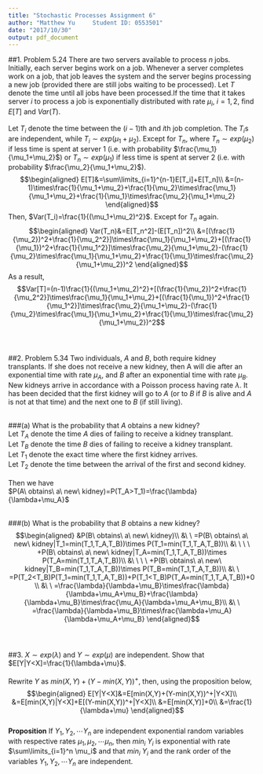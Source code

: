 ---
title: "Stochastic Processes Assignment 6"
author: "Matthew Yu     Student ID: 0553501"
date: "2017/10/30"
output: pdf_document
---


##1. Problem 5.24
There are two servers available to process $n$ jobs. Initially, each server begins work on a job. Whenever a server completes work on a job, that job leaves the system and the server begins processing a new job (provided there are still jobs waiting to be processed). Let $T$ denote the time until all jobs have been processed.If the time that it takes server $i$ to process a job is exponentially distributed with rate $\mu_i,\ i=1,2$, find $E[T]$ and $Var(T)$.\
\
Let $T_i$ denote the time between the $(i-1)$th and $i$th job completion. The $T_i$s are independent, while $T_i\sim exp(\mu_1+\mu_2)$. Except for $T_n$, where $T_n\sim exp(\mu_2)$ if less time is spent at server 1 (i.e. with probability $\frac{\mu_1}{\mu_1+\mu_2}$) or $T_n\sim exp(\mu_1)$ if less time is spent at server 2 (i.e. with probability $\frac{\mu_2}{\mu_1+\mu_2}$).\
$$\begin{aligned}
E[T]&=\sum\limits_{i=1}^{n-1}E[T_i]+E[T_n]\\
&=(n-1)\times\frac{1}{\mu_1+\mu_2}+\frac{1}{\mu_2}\times\frac{\mu_1}{\mu_1+\mu_2}+\frac{1}{\mu_1}\times\frac{\mu_2}{\mu_1+\mu_2}
\end{aligned}$$
Then, $Var(T_i)=\frac{1}{(\mu_1+\mu_2)^2}$. Except for $T_n$ again.\
$$\begin{aligned}
Var(T_n)&=E[T_n^2]-(E[T_n])^2\\
&=[(\frac{1}{\mu_2})^2+\frac{1}{\mu_2^2}]\times\frac{\mu_1}{\mu_1+\mu_2}+[(\frac{1}{\mu_1})^2+\frac{1}{\mu_1^2}]\times\frac{\mu_2}{\mu_1+\mu_2}-(\frac{1}{\mu_2}\times\frac{\mu_1}{\mu_1+\mu_2}+\frac{1}{\mu_1}\times\frac{\mu_2}{\mu_1+\mu_2})^2
\end{aligned}$$
As a result,\
$$Var[T]=(n-1)\frac{1}{(\mu_1+\mu_2)^2}+[(\frac{1}{\mu_2})^2+\frac{1}{\mu_2^2}]\times\frac{\mu_1}{\mu_1+\mu_2}+[(\frac{1}{\mu_1})^2+\frac{1}{\mu_1^2}]\times\frac{\mu_2}{\mu_1+\mu_2}-(\frac{1}{\mu_2}\times\frac{\mu_1}{\mu_1+\mu_2}+\frac{1}{\mu_1}\times\frac{\mu_2}{\mu_1+\mu_2})^2$$
\
\ 

##2. Problem 5.34
Two individuals, $A$ and $B$, both require kidney transplants. If she does not receive a new kidney, then A will die after an exponential time with rate $\mu_A$, and $B$ after an exponential time with rate $\mu_B$. New kidneys arrive in accordance with a Poisson process having rate $\lambda$. It has been decided that the first kidney will go to $A$ (or to $B$ if $B$ is alive and $A$ is not at that time) and the next one to $B$ (if still living).\
\ 

###(a) What is the probability that $A$ obtains a new kidney?
\
Let $T_A$ denote the time $A$ dies of failing to receive a kidney transplant.\
Let $T_B$ denote the time $B$ dies of failing to receive a kidney transplant.\
Let $T_1$ denote the exact time where the first kidney arrives.\
Let $T_2$ denote the time between the arrival of the first and second kidney.\
\
Then we have\
$P(A\ obtains\ a\ new\ kidney)=P(T_A>T_1)=\frac{\lambda}{\lambda+\mu_A}$\
\ 

###(b) What is the probability that $B$ obtains a new kidney?
$$\begin{aligned}
&P(B\ obtains\ a\ new\ kidney)\\
&\ \ =P(B\ obtains\ a\ new\ kidney|T_1=min(T_1,T_A,T_B))\times P(T_1=min(T_1,T_A,T_B))\\
&\ \ \ \ +P(B\ obtains\ a\ new\ kidney|T_A=min(T_1,T_A,T_B))\times P(T_A=min(T_1,T_A,T_B))\\
&\ \ \ \ +P(B\ obtains\ a\ new\ kidney|T_B=min(T_1,T_A,T_B))\times P(T_B=min(T_1,T_A,T_B))\\
&\ \ =P(T_2<T_B)P(T_1=min(T_1,T_A,T_B))+P(T_1<T_B)P(T_A=min(T_1,T_A,T_B))+0\\
&\ \ =\frac{\lambda}{\lambda+\mu_B}\times\frac{\lambda}{\lambda+\mu_A+\mu_B}+\frac{\lambda}{\lambda+\mu_B}\times\frac{\mu_A}{\lambda+\mu_A+\mu_B}\\
&\ \ =\frac{\lambda}{\lambda+\mu_B}\times\frac{\lambda+\mu_A}{\lambda+\mu_A+\mu_B}
\end{aligned}$$
\
\ 

##3.
$X\sim exp(\lambda)$ and $Y\sim exp(\mu)$ are independent. Show that $E[Y|Y<X]=\frac{1}{\lambda+\mu}$.\
\
Rewrite $Y$ as $min(X,Y)+(Y-min(X,Y))^+$, then, using the proposition below,\
$$\begin{aligned}
E[Y|Y<X]&=E[min(X,Y)+(Y-min(X,Y))^+|Y<X]\\
&=E[min(X,Y)|Y<X]+E[(Y-min(X,Y))^+|Y<X]\\
&=E[min(X,Y)]+0\\
&=\frac{1}{\lambda+\mu}
\end{aligned}$$
\
**Proposition** If $Y_1,Y_2,\cdots Y_n$ are independent exponential random variables with respective rates $\mu_1,\mu_2,\cdots \mu_n$, then $min_i\ Y_i$ is exponential with rate $\sum\limits_{i=1}^n \mu_i$ and that $min_i\ Y_i$ and the rank order of the variables $Y_1,Y_2,\cdots Y_n$ are independent.